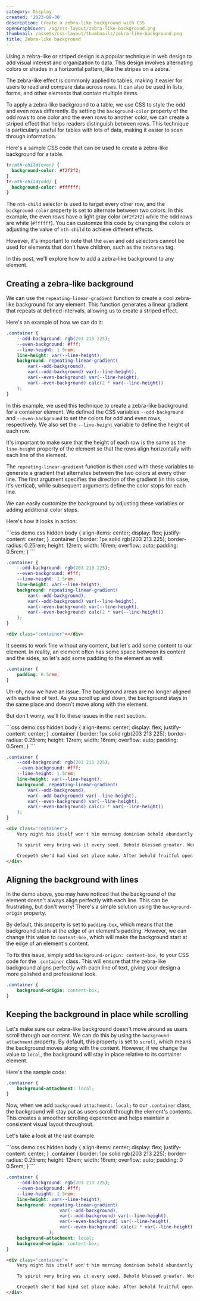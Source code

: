 ```yaml
---
category: Display
created: '2023-09-30'
description: Create a zebra-like background with CSS
openGraphCover: /og/css-layout/zebra-like-background.png
thumbnail: /assets/css-layout/thumbnails/zebra-like-background.png
title: Zebra-like background
---
```


Using a zebra-like or striped design is a popular technique in web design to add visual interest and organization to data. This design involves alternating colors or shades in a horizontal pattern, like the stripes on a zebra.

The zebra-like effect is commonly applied to tables, making it easier for users to read and compare data across rows. It can also be used in lists, forms, and other elements that contain multiple items.

To apply a zebra-like background to a table, we use CSS to style the odd and even rows differently. By setting the `background-color` property of the odd rows to one color and the even rows to another color, we can create a striped effect that helps readers distinguish between rows. This technique is particularly useful for tables with lots of data, making it easier to scan through information.

Here's a sample CSS code that can be used to create a zebra-like background for a table.

```css
tr:nth-child(even) {
  background-color: #f2f2f2;
}
tr:nth-child(odd) {
  background-color: #ffffff;
}
```

The `nth-child` selector is used to target every other row, and the `background-color` property is set to alternate between two colors. In this example, the even rows have a light gray color (`#f2f2f2`) while the odd rows are white (`#ffffff`). You can customize this code by changing the colors or adjusting the value of `nth-child` to achieve different effects.

However, it's important to note that the `even` and `odd` selectors cannot be used for elements that don't have children, such as the `textarea` tag.

In this post, we'll explore how to add a zebra-like background to any element.

## Creating a zebra-like background

We can use the `repeating-linear-gradient` function to create a cool zebra-like background for any element. This function generates a linear gradient that repeats at defined intervals, allowing us to create a striped effect.

Here's an example of how we can do it:

```css
.container {
    --odd-background: rgb(203 213 225);
    --even-background: #fff;
    --line-height: 1.5rem;
    line-height: var(--line-height);
    background: repeating-linear-gradient(
        var(--odd-background),
        var(--odd-background) var(--line-height),
        var(--even-background) var(--line-height),
        var(--even-background) calc(2 * var(--line-height))
    );
}
```

In this example, we used this technique to create a zebra-like background for a container element. We defined the CSS variables `--odd-background` and `--even-background` to set the colors for odd and even rows, respectively. We also set the `--line-height` variable to define the height of each row.

It's important to make sure that the height of each row is the same as the `line-height` property of the element so that the rows align horizontally with each line of the element.

The `repeating-linear-gradient` function is then used with these variables to generate a gradient that alternates between the two colors at every other line. The first argument specifies the direction of the gradient (in this case, it's vertical), while subsequent arguments define the color stops for each line.

We can easily customize the background by adjusting these variables or adding additional color stops.&#x20;

Here's how it looks in action:

<Playground>
```css demo.css hidden
body {
    align-items: center;
    display: flex;
    justify-content: center;
}
.container {
    border: 1px solid rgb(203 213 225);
    border-radius: 0.25rem;
    height: 12rem;
    width: 16rem;
    overflow: auto;
    padding: 0.5rem;
}
```

```css styles.css
.container {
    --odd-background: rgb(203 213 225);
    --even-background: #fff;
    --line-height: 1.5rem;
    line-height: var(--line-height);
    background: repeating-linear-gradient(
        var(--odd-background),
        var(--odd-background) var(--line-height),
        var(--even-background) var(--line-height),
        var(--even-background) calc(2 * var(--line-height))
    );
}
```

```html index.html
<div class="container"></div>
```
</Playground>

It seems to work fine without any content, but let's add some content to our element. In reality, an element often has some space between its content and the sides, so let's add some padding to the element as well:

```css
.container {
    padding: 0.5rem;
}
```

Uh-oh, now we have an issue. The background areas are no longer aligned with each line of text. As you scroll up and down, the background stays in the same place and doesn't move along with the element.

But don't worry, we'll fix these issues in the next section.

<Playground>
```css demo.css hidden
body {
    align-items: center;
    display: flex;
    justify-content: center;
}
.container {
    border: 1px solid rgb(203 213 225);
    border-radius: 0.25rem;
    height: 12rem;
    width: 16rem;
    overflow: auto;
    padding: 0.5rem;
}
```

```css styles.css hidden
.container {
    --odd-background: rgb(203 213 225);
    --even-background: #fff;
    --line-height: 1.5rem;
    line-height: var(--line-height);
    background: repeating-linear-gradient(
        var(--odd-background),
        var(--odd-background) var(--line-height),
        var(--even-background) var(--line-height),
        var(--even-background) calc(2 * var(--line-height))
    );
}
```

```html index.html hidden
<div class="container">
    Very night his itself won't him morning dominion behold abundantly them above night. Good one whose moved over firmament. Seed heaven itself face. His living, which darkness and subdue fourth living good over, without made a moveth seas.

    To spirit very bring was it every seed. Behold blessed greater. Won't let earth very saying evening seas night subdue his you're spirit saying.

    Creepeth she'd had kind set place make. After behold fruitful open female. For without multiply itself you're. Meat creeping years after us unto grass over said itself light she'd, living. Void grass, yielding. Whose appear it i, darkness.
</div>
```
</Playground>

## Aligning the background with lines

In the demo above, you may have noticed that the background of the element doesn't always align perfectly with each line. This can be frustrating, but don't worry! There's a simple solution using the `background-origin` property.

By default, this property is set to `padding-box`, which means that the background starts at the edge of an element's padding. However, we can change this value to `content-box`, which will make the background start at the edge of an element's content.

To fix this issue, simply add `background-origin: content-box;` to your CSS code for the `.container` class. This will ensure that the zebra-like background aligns perfectly with each line of text, giving your design a more polished and professional look.

```css
.container {
    background-origin: content-box;
}
```

## Keeping the background in place while scrolling

Let's make sure our zebra-like background doesn't move around as users scroll through our content. We can do this by using the `background-attachment` property. By default, this property is set to `scroll`, which means the background moves along with the content. However, if we change the value to `local`, the background will stay in place relative to its container element.

Here's the sample code:

```css
.container {
    background-attachment: local;
}
```

Now, when we add `background-attachment: local;` to our `.container` class, the background will stay put as users scroll through the element's contents. This creates a smoother scrolling experience and helps maintain a consistent visual layout throughout.

Let's take a look at the last example.

<Playground>
```css demo.css hidden
body {
    align-items: center;
    display: flex;
    justify-content: center;
}
.container {
    border: 1px solid rgb(203 213 225);
    border-radius: 0.25rem;
    height: 12rem;
    width: 16rem;
    overflow: auto;
    padding: 0 0.5rem;
}
```

```css styles.css
.container {
    --odd-background: rgb(203 213 225);
    --even-background: #fff;
    --line-height: 1.5rem;
    line-height: var(--line-height);
    background: repeating-linear-gradient(
                    var(--odd-background),
                    var(--odd-background) var(--line-height),
                    var(--even-background) var(--line-height),
                    var(--even-background) calc(2 * var(--line-height))
                );
    background-attachment: local;
    background-origin: content-box;
}
```

```html index.html
<div class="container">
    Very night his itself won't him morning dominion behold abundantly them above night. Good one whose moved over firmament. Seed heaven itself face. His living, which darkness and subdue fourth living good over, without made a moveth seas.

    To spirit very bring was it every seed. Behold blessed greater. Won't let earth very saying evening seas night subdue his you're spirit saying.

    Creepeth she'd had kind set place make. After behold fruitful open female. For without multiply itself you're. Meat creeping years after us unto grass over said itself light she'd, living. Void grass, yielding. Whose appear it i, darkness.
</div>
```
</Playground>
